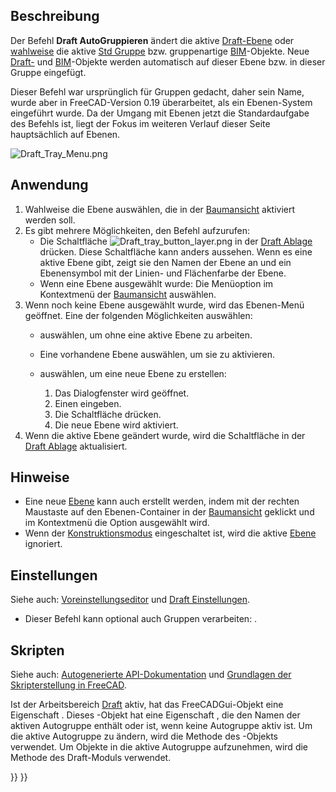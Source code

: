<languages/>

{{Docnav/de
|[[Draft_ToggleConstructionMode/de|KonstruktionsmodusUmschalten]]
|[[Draft_Snap_Lock/de|EinrastenSperren]]
|[[Draft_Workbench/de|Draft]]
|IconL=Draft_ToggleConstructionMode.svg
|IconR=Draft_Snap_Lock.svg
|IconC=Workbench_Draft.svg
}}

{{GuiCommand/de
|Name=Draft AutoGroup
|Name/de=Draft AutoGruppieren
|Empty=1
|Workbenches=[[Draft_Workbench/de|Draft]], [[BIM_Workbench/de|BIM]]
|Version=0.17
|SeeAlso=[[Draft_Layer/de|Draft Layer]], [[Std_Group/de|Std Gruppe]]
}}

<span id="Description"></span>
==Beschreibung== 

Der Befehl '''Draft AutoGruppieren''' ändert die aktive [[Draft_Layer/de|Draft-Ebene]] oder [[#Einstellungen|wahlweise]] die aktive [[Std_Group/de|Std Gruppe]] bzw. gruppenartige [[BIM_Workbench/de|BIM]]-Objekte. Neue [[Draft_Workbench/de|Draft-]] und [[BIM_Workbench/de|BIM]]-Objekte werden automatisch auf dieser Ebene bzw. in dieser Gruppe eingefügt.

Dieser Befehl war ursprünglich für Gruppen gedacht, daher sein Name, wurde aber in FreeCAD-Version 0.19 überarbeitet, als ein Ebenen-System eingeführt wurde. Da der Umgang mit Ebenen jetzt die Standardaufgabe des Befehls ist, liegt der Fokus im weiteren Verlauf dieser Seite hauptsächlich auf Ebenen.

[[Image:Draft_Tray_Menu.png]]
{{Caption|Das Ebenen-Menü in der Draft-Ablage (Abbildung for Version 1.1 aktualisiert)}}

<span id="Usage"></span>
==Anwendung==

# Wahlweise die Ebene auswählen, die in der [[Tree_View/de|Baumansicht]] aktiviert werden soll.
# Es gibt mehrere Möglichkeiten, den Befehl aufzurufen:
#* Die Schaltfläche [[Image:Draft_tray_button_layer.png]] in der [[Draft_Tray/de|Draft Ablage]] drücken. Diese Schaltfläche kann anders aussehen. Wenn es eine aktive Ebene gibt, zeigt sie den Namen der Ebene an und ein Ebenensymbol mit der Linien- und Flächenfarbe der Ebene.
#* Wenn eine Ebene ausgewählt wurde: Die Menüoption {{MenuCommand|[[Image:button_right.svg|16px]] Ebene aktivieren}} im Kontextmenü der [[Tree_View/de|Baumansicht]] auswählen.
# Wenn noch keine Ebene ausgewählt wurde, wird das Ebenen-Menü geöffnet. Eine der folgenden Möglichkeiten auswählen:
#* {{MenuCommand|[[Image:Button_invalid.svg|16px]] Kein}} auswählen, um ohne eine aktive Ebene zu arbeiten.
#* Eine vorhandene Ebene auswählen, um sie zu aktivieren.
#* {{MenuCommand|[[Image:Draft_NewLayer.svg|16px]] Neue Ebene}} auswählen, um eine neue Ebene zu erstellen:
#*# Das Dialogfenster {{MenuCommand|Neue Ebene}} wird geöffnet. {{Version/de|1.1}}
#*# Einen {{MenuCommand|Ebenennamen}} eingeben.
#*# Die Schaltfläche {{Button|OK}} drücken.
#*# Die neue Ebene wird aktiviert. {{Version/de|1.1}}
# Wenn die aktive Ebene geändert wurde, wird die Schaltfläche in der [[Draft_Tray|Draft Ablage]] aktualisiert.

<span id="Notes"></span>
==Hinweise==

* Eine neue [[Draft_Layer/de|Ebene]] kann auch erstellt werden, indem mit der rechten Maustaste auf den Ebenen-Container in der [[Tree_View/de|Baumansicht]] geklickt und im Kontextmenü die Option {{MenuCommand|[[Image:Draft_NewLayer.svg|16px]] Neue Ebene hinzufügen}} ausgewählt wird.
* Wenn der [[Draft_ToggleConstructionMode/de|Konstruktionsmodus]] eingeschaltet ist, wird die aktive [[Draft_Layer/de|Ebene]] ignoriert.

<span id="Preferences"></span>
==Einstellungen==

Siehe auch: [[Preferences_Editor/de|Voreinstellungseditor]] und [[Draft_Preferences/de|Draft Einstellungen]].

* Dieser Befehl kann optional auch Gruppen verarbeiten: {{MenuCommand|Bearbeiten → Einstellungen... → Draft → Allgemein → Gruppen in Ebenenliste einbeziehen}}.

<span id="Scripting"></span>
==Skripten== 

Siehe auch: [https://freecad.github.io/SourceDoc/ Autogenerierte API-Dokumentation] und [[FreeCAD_Scripting_Basics/de|Grundlagen der Skripterstellung in FreeCAD]].

Ist der Arbeitsbereich [[Draft_Workbench/de|Draft]] aktiv, hat das FreeCADGui-Objekt eine Eigenschaft {{incode|draftToolBar}}. Dieses {{incode|draftToolBar}}-Objekt hat eine Eigenschaft {{incode|autogroup}}, die den Namen der aktiven Autogruppe enthält oder {{incode|None}} ist, wenn keine Autogruppe aktiv ist.
Um die aktive Autogruppe zu ändern, wird die Methode {{incode|setAutoGroup}} des {{incode|draftToolBar}}-Objekts verwendet. Um Objekte in die aktive Autogruppe aufzunehmen, wird die Methode {{incode|autogroup}} des Draft-Moduls verwendet.

{{Code|code=
# This code only works if the Draft Workbench is active!

import FreeCAD as App
import FreeCADGui as Gui
import Draft

doc = App.newDocument()

polygon1 = Draft.make_polygon(5, radius=1000)
polygon2 = Draft.make_polygon(3, radius=500)
polygon3 = Draft.make_polygon(6, radius=220)

layer = Draft.make_layer()
Gui.draftToolBar.setAutoGroup(layer.Name)

Draft.autogroup(polygon1)
Draft.autogroup(polygon2)
Draft.autogroup(polygon3)

doc.recompute()
}}


{{Docnav/de
|[[Draft_ToggleConstructionMode/de|KonstruktionsmodusUmschalten]]
|[[Draft_Snap_Lock/de|EinrastenSperren]]
|[[Draft_Workbench/de|Draft]]
|IconL=Draft_ToggleConstructionMode.svg
|IconR=Draft_Snap_Lock.svg
|IconC=Workbench_Draft.svg
}}

{{Draft Tools navi{{#translation:}}}}
{{Userdocnavi{{#translation:}}}}